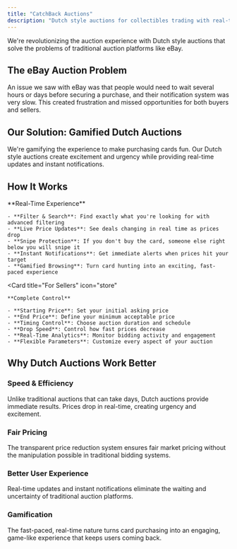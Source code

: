 ```yaml
---
title: "CatchBack Auctions"
description: "Dutch style auctions for collectibles trading with real-time updates and gamified experience"
---
```


We're revolutionizing the auction experience with Dutch style auctions that solve the problems of traditional auction platforms like eBay.

## The eBay Auction Problem

An issue we saw with eBay was that people would need to wait several hours or days before securing a purchase, and their notification system was very slow. This created frustration and missed opportunities for both buyers and sellers.

## Our Solution: Gamified Dutch Auctions

We're gamifying the experience to make purchasing cards fun. Our Dutch style auctions create excitement and urgency while providing real-time updates and instant notifications.

## How It Works

<CardGroup cols={2}>
  <Card
    title="For Buyers"
    icon="shopping-cart"
  >
    **Real-Time Experience**
    
    - **Filter & Search**: Find exactly what you're looking for with advanced filtering
    - **Live Price Updates**: See deals changing in real time as prices drop
    - **Snipe Protection**: If you don't buy the card, someone else right below you will snipe it
    - **Instant Notifications**: Get immediate alerts when prices hit your target
    - **Gamified Browsing**: Turn card hunting into an exciting, fast-paced experience
  </Card>
  
  <Card
    title="For Sellers"
    icon="store"
  >
    **Complete Control**
    
    - **Starting Price**: Set your initial asking price
    - **End Price**: Define your minimum acceptable price
    - **Timing Control**: Choose auction duration and schedule
    - **Drop Speed**: Control how fast prices decrease
    - **Real-Time Analytics**: Monitor bidding activity and engagement
    - **Flexible Parameters**: Customize every aspect of your auction
  </Card>
</CardGroup>

## Why Dutch Auctions Work Better

### Speed & Efficiency
Unlike traditional auctions that can take days, Dutch auctions provide immediate results. Prices drop in real-time, creating urgency and excitement.

### Fair Pricing
The transparent price reduction system ensures fair market pricing without the manipulation possible in traditional bidding systems.

### Better User Experience
Real-time updates and instant notifications eliminate the waiting and uncertainty of traditional auction platforms.

### Gamification
The fast-paced, real-time nature turns card purchasing into an engaging, game-like experience that keeps users coming back.

